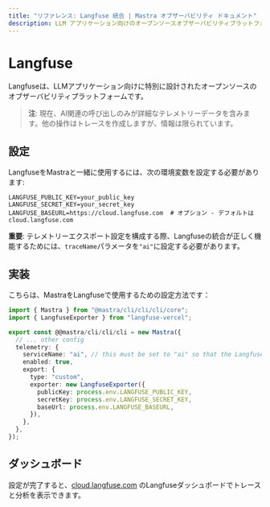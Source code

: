 ```yaml
---
title: "リファレンス: Langfuse 統合 | Mastra オブザーバビリティ ドキュメント"
description: LLM アプリケーション向けのオープンソースオブザーバビリティプラットフォームである Mastra と Langfuse を統合するためのドキュメント。
---
```


# Langfuse

Langfuseは、LLMアプリケーション向けに特別に設計されたオープンソースのオブザーバビリティプラットフォームです。

> **注**: 現在、AI関連の呼び出しのみが詳細なテレメトリーデータを含みます。他の操作はトレースを作成しますが、情報は限られています。

## 設定

LangfuseをMastraと一緒に使用するには、次の環境変数を設定する必要があります:

```env
LANGFUSE_PUBLIC_KEY=your_public_key
LANGFUSE_SECRET_KEY=your_secret_key
LANGFUSE_BASEURL=https://cloud.langfuse.com  # オプション - デフォルトはcloud.langfuse.com
```

**重要**: テレメトリーエクスポート設定を構成する際、Langfuseの統合が正しく機能するためには、`traceName`パラメータを`"ai"`に設定する必要があります。

## 実装

こちらは、MastraをLangfuseで使用するための設定方法です：

```typescript
import { Mastra } from "@mastra/cli/cli/cli/core";
import { LangfuseExporter } from "langfuse-vercel";

export const @@mastra/cli/cli/cli = new Mastra({
  // ... other config
  telemetry: {
    serviceName: "ai", // this must be set to "ai" so that the LangfuseExporter thinks it's an AI SDK trace
    enabled: true,
    export: {
      type: "custom",
      exporter: new LangfuseExporter({
        publicKey: process.env.LANGFUSE_PUBLIC_KEY,
        secretKey: process.env.LANGFUSE_SECRET_KEY,
        baseUrl: process.env.LANGFUSE_BASEURL,
      }),
    },
  },
});
```

## ダッシュボード

設定が完了すると、[cloud.langfuse.com](https://cloud.langfuse.com) のLangfuseダッシュボードでトレースと分析を表示できます。
